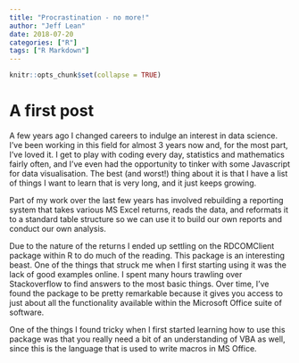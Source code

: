 ```yaml
---
title: "Procrastination - no more!"
author: "Jeff Lean"
date: 2018-07-20
categories: ["R"]
tags: ["R Markdown"]
---
```


```r
knitr::opts_chunk$set(collapse = TRUE)
```

# A first post

A few years ago I changed careers to indulge an interest in data science. I've been working in this field for almost 3 years now and, for the most part, I've loved it. I get to play with coding every day, statistics and mathematics fairly often, and I've even had the opportunity to tinker with some Javascript for data visualisation. The best (and worst!) thing about it is that I have a list of things I want to learn that is very long, and it just keeps growing.

Part of my work over the last few years has involved rebuilding a reporting system that takes various MS Excel returns, reads the data, and reformats it to a standard table structure so we can use it to build our own reports and conduct our own analysis.

Due to the nature of the returns I ended up settling on the RDCOMClient package within R to do much of the reading. This package is an interesting beast. One of the things that struck me when I first starting using it was the lack of good examples online. I spent many hours trawling over Stackoverflow to find answers to the most basic things. Over time, I've found the package to be pretty remarkable because it gives you access to just about all the functionality available within the Microsoft Office suite of software.

One of the things I found tricky when I first started learning how to use this package was that you really need a bit of an understanding of VBA as well, since this is the language that is used to write macros in MS Office. 



